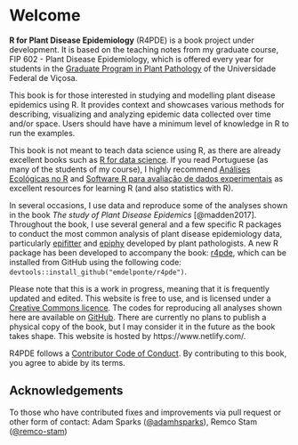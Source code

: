 # Welcome {.unnumbered}

**R for Plant Disease Epidemiology** (R4PDE) is a book project under development. It is based on the teaching notes from my graduate course, FIP 602 - Plant Disease Epidemiology, which is offered every year for students in the [Graduate Program in Plant Pathology](http://www.dfp.ufv.br/grad/) of the Universidade Federal de Viçosa.

This book is for those interested in studying and modelling plant disease epidemics using R. It provides context and showcases various methods for describing, visualizing and analyzing epidemic data collected over time and/or space. Users should have have a minimum level of knowledge in R to run the examples.

This book is not meant to teach data science using R, as there are already excellent books such as [R for data science](https://r4ds.had.co.nz/). If you read Portuguese (as many of the students of my course), I highly recommend [Análises Ecológicas no R](https://analises-ecologicas.netlify.app/) and [Software R para avaliação de dados experimentais](https://tiagoolivoto.github.io/e-bookr/index.html) as excellent resources for learning R (and also statistics with R).

In several occasions, I use data and reproduce some of the analyses shown in the book *The study of Plant Disease Epidemics* [@madden2017]. Throughout the book, I use several general and a few specific R packages to conduct the most common analysis of plant disease epidemiology data, particularly [epifitter](https://alvesks.github.io/epifitter/) and [epiphy](https://chgigot.github.io/epiphy/) developed by plant pathologists. A new R package has been developed to accompany the book: [r4pde](https://github.com/emdelponte/r4pde), which can be installed from GitHub using the following code: `devtools::install_github("emdelponte/r4pde")`.

Please note that this is a work in progress, meaning that it is frequently updated and edited. This website is free to use, and is licensed under a [Creative Commons licence](https://creativecommons.org/licenses/by-nc/4.0/). The codes for reproducing all analyses shown here are available on [GitHub](https://github.com/emdelponte/epidemiology-R). There are currently no plans to publish a physical copy of the book, but I may consider it in the future as the book takes shape. This website is hosted by https://www.netlify.com/.

R4PDE follows a [Contributor Code of Conduct](https://contributor-covenant.org/version/2/0/CODE_OF_CONDUCT.html). By contributing to this book, you agree to abide by its terms.

## Acknowledgements

To those who have contributed fixes and improvements via pull request or other form of contact: Adam Sparks ([\@adamhsparks](https://github.com/adamhsparks)), Remco Stam ([\@remco-stam](https://github.com/remco-stam))



